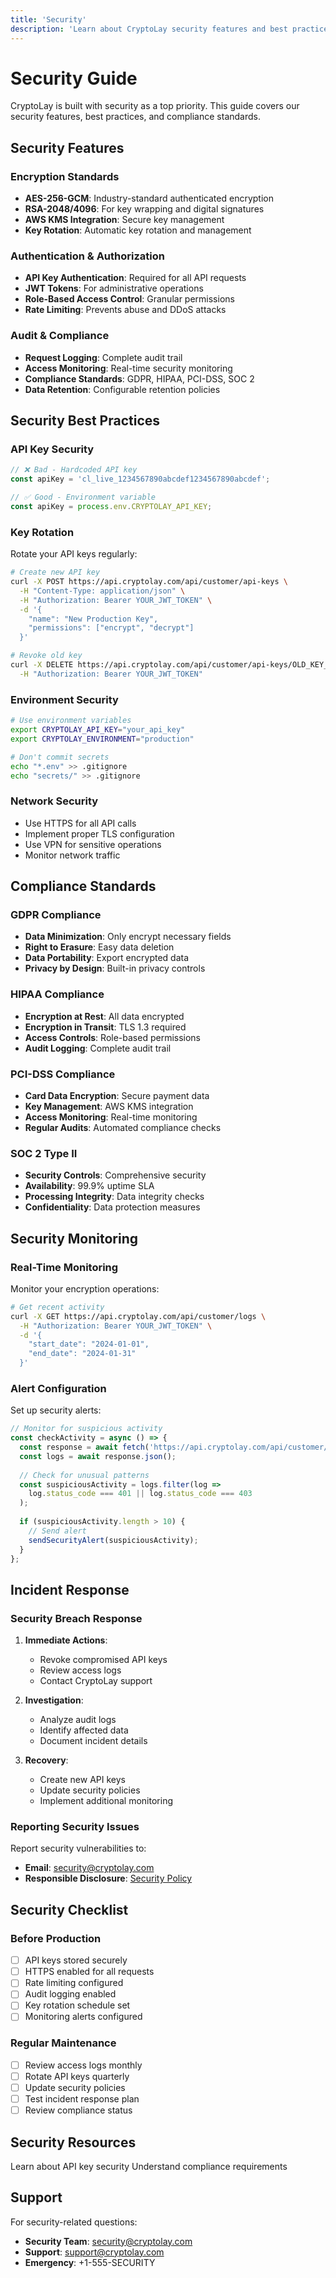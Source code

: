 ```yaml
---
title: 'Security'
description: 'Learn about CryptoLay security features and best practices'
---
```


# Security Guide

CryptoLay is built with security as a top priority. This guide covers our security features, best practices, and compliance standards.

## Security Features

### Encryption Standards

- **AES-256-GCM**: Industry-standard authenticated encryption
- **RSA-2048/4096**: For key wrapping and digital signatures
- **AWS KMS Integration**: Secure key management
- **Key Rotation**: Automatic key rotation and management

### Authentication & Authorization

- **API Key Authentication**: Required for all API requests
- **JWT Tokens**: For administrative operations
- **Role-Based Access Control**: Granular permissions
- **Rate Limiting**: Prevents abuse and DDoS attacks

### Audit & Compliance

- **Request Logging**: Complete audit trail
- **Access Monitoring**: Real-time security monitoring
- **Compliance Standards**: GDPR, HIPAA, PCI-DSS, SOC 2
- **Data Retention**: Configurable retention policies

## Security Best Practices

### API Key Security

```javascript
// ❌ Bad - Hardcoded API key
const apiKey = 'cl_live_1234567890abcdef1234567890abcdef';

// ✅ Good - Environment variable
const apiKey = process.env.CRYPTOLAY_API_KEY;
```

### Key Rotation

Rotate your API keys regularly:

```bash
# Create new API key
curl -X POST https://api.cryptolay.com/api/customer/api-keys \
  -H "Content-Type: application/json" \
  -H "Authorization: Bearer YOUR_JWT_TOKEN" \
  -d '{
    "name": "New Production Key",
    "permissions": ["encrypt", "decrypt"]
  }'

# Revoke old key
curl -X DELETE https://api.cryptolay.com/api/customer/api-keys/OLD_KEY_ID \
  -H "Authorization: Bearer YOUR_JWT_TOKEN"
```

### Environment Security

```bash
# Use environment variables
export CRYPTOLAY_API_KEY="your_api_key"
export CRYPTOLAY_ENVIRONMENT="production"

# Don't commit secrets
echo "*.env" >> .gitignore
echo "secrets/" >> .gitignore
```

### Network Security

- Use HTTPS for all API calls
- Implement proper TLS configuration
- Use VPN for sensitive operations
- Monitor network traffic

## Compliance Standards

### GDPR Compliance

- **Data Minimization**: Only encrypt necessary fields
- **Right to Erasure**: Easy data deletion
- **Data Portability**: Export encrypted data
- **Privacy by Design**: Built-in privacy controls

### HIPAA Compliance

- **Encryption at Rest**: All data encrypted
- **Encryption in Transit**: TLS 1.3 required
- **Access Controls**: Role-based permissions
- **Audit Logging**: Complete audit trail

### PCI-DSS Compliance

- **Card Data Encryption**: Secure payment data
- **Key Management**: AWS KMS integration
- **Access Monitoring**: Real-time monitoring
- **Regular Audits**: Automated compliance checks

### SOC 2 Type II

- **Security Controls**: Comprehensive security
- **Availability**: 99.9% uptime SLA
- **Processing Integrity**: Data integrity checks
- **Confidentiality**: Data protection measures

## Security Monitoring

### Real-Time Monitoring

Monitor your encryption operations:

```bash
# Get recent activity
curl -X GET https://api.cryptolay.com/api/customer/logs \
  -H "Authorization: Bearer YOUR_JWT_TOKEN" \
  -d '{
    "start_date": "2024-01-01",
    "end_date": "2024-01-31"
  }'
```

### Alert Configuration

Set up security alerts:

```javascript
// Monitor for suspicious activity
const checkActivity = async () => {
  const response = await fetch('https://api.cryptolay.com/api/customer/logs/recent');
  const logs = await response.json();
  
  // Check for unusual patterns
  const suspiciousActivity = logs.filter(log => 
    log.status_code === 401 || log.status_code === 403
  );
  
  if (suspiciousActivity.length > 10) {
    // Send alert
    sendSecurityAlert(suspiciousActivity);
  }
};
```

## Incident Response

### Security Breach Response

1. **Immediate Actions**:
   - Revoke compromised API keys
   - Review access logs
   - Contact CryptoLay support

2. **Investigation**:
   - Analyze audit logs
   - Identify affected data
   - Document incident details

3. **Recovery**:
   - Create new API keys
   - Update security policies
   - Implement additional monitoring

### Reporting Security Issues

Report security vulnerabilities to:
- **Email**: security@cryptolay.com
- **Responsible Disclosure**: [Security Policy](https://cryptolay.com/security)

## Security Checklist

### Before Production

- [ ] API keys stored securely
- [ ] HTTPS enabled for all requests
- [ ] Rate limiting configured
- [ ] Audit logging enabled
- [ ] Key rotation schedule set
- [ ] Monitoring alerts configured

### Regular Maintenance

- [ ] Review access logs monthly
- [ ] Rotate API keys quarterly
- [ ] Update security policies
- [ ] Test incident response plan
- [ ] Review compliance status

## Security Resources

<CardGroup cols={2}>
  <Card
    title="API Keys Guide"
    href="/guides/api-keys"
    icon="key"
  >
    Learn about API key security
  </Card>
  <Card
    title="Compliance Guide"
    href="/guides/compliance"
    icon="shield-check"
  >
    Understand compliance requirements
  </Card>
</CardGroup>

## Support

For security-related questions:
- **Security Team**: security@cryptolay.com
- **Support**: support@cryptolay.com
- **Emergency**: +1-555-SECURITY 